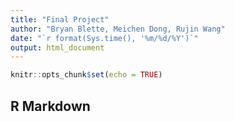 ```yaml
---
title: "Final Project"
author: "Bryan Blette, Meichen Dong, Rujin Wang"
date: "`r format(Sys.time(), '%m/%d/%Y')`"
output: html_document
---
```


```r
knitr::opts_chunk$set(echo = TRUE)
```

## R Markdown


